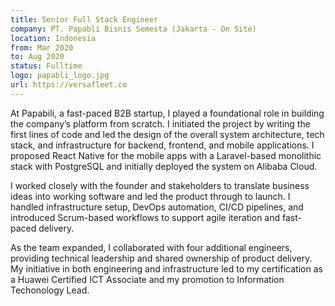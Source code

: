 ```yaml
---
title: Senior Full Stack Engineer
company: PT. Papabli Bisnis Semesta (Jakarta - On Site)
location: Indonesia
from: Mar 2020
to: Aug 2020
status: Fulltime
logo: papabli_logo.jpg
url: https://versafleet.co
---
```


At Papabili, a fast-paced B2B startup, I played a foundational role in building the company’s platform from scratch. I initiated the project by writing the first lines of code and led the design of the overall system architecture, tech stack, and infrastructure for backend, frontend, and mobile applications. I proposed React Native for the mobile apps with a Laravel-based monolithic stack with PostgreSQL and initially deployed the system on Alibaba Cloud.

I worked closely with the founder and stakeholders to translate business ideas into working software and led the product through to launch. I handled infrastructure setup, DevOps automation, CI/CD pipelines, and introduced Scrum-based workflows to support agile iteration and fast-paced delivery.

As the team expanded, I collaborated with four additional engineers, providing technical leadership and shared ownership of product delivery. My initiative in both engineering and infrastructure led to my certification as a Huawei Certified ICT Associate and my promotion to Information Techonology Lead.